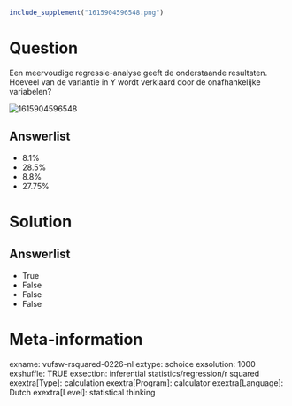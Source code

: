 ```r
include_supplement("1615904596548.png")
```

Question
========
Een meervoudige regressie-analyse geeft de onderstaande resultaten.  
Hoeveel van de variantie in Y wordt verklaard door de onafhankelijke
variabelen?   
  
<img src="1615904596548.png" class="fr-fic fr-dii enlargeimage tvcss_2"
alt="1615904596548" />

Answerlist
----------
* 8.1%
* 28.5%
* 8.8%
* 27.75%

Solution
========










Answerlist
----------
* True
* False
* False
* False

Meta-information
================
exname: vufsw-rsquared-0226-nl
extype: schoice
exsolution: 1000
exshuffle: TRUE
exsection: inferential statistics/regression/r squared
exextra[Type]: calculation
exextra[Program]: calculator
exextra[Language]: Dutch
exextra[Level]: statistical thinking

